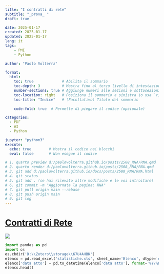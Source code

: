 ```yaml
---
title: "I contratti di rete"
subtitle: "_prova_ "
draft: true

date: 2025-01-17
created: 2025-01-17
updated: 2025-01-17
lang: it
tags:
    - PMI
    - Python

author: "Paolo Volterra"

format:
  html:
    toc: true             # Abilita il sommario
    toc-depth: 3          # Mostra fino al terzo livello di intestazioni
    number-sections: true # Aggiunge numeri alle sezioni e sottosezioni
    toc-location: right   # Posiziona il sommario a sinistra (o usa `right` per destra)
    toc-title: "Indice"   # (Facoltativo) Titolo del sommario
    
    code-fold: true  # Permette di piegare il codice (opzionale)

categories:
  - PDF
  - AI
  - Python

jupyter: "python3"
execute:
  echo: true        # Mostra il codice nei blocchi
  eval: false       # Non esegue il codice

# 1. quarto preview d:/paolovolterra.github.io/posts/2508_RNA/RNA.qmd
# 2. quarto render d:/paolovolterra.github.io/posts/2508_RNA/RNA.qmd
# 3. git add d:/paolovolterra.github.io/docs/posts/2508_RNA/RNA.html
# 4. git status
# 5. git add . (se hai rilevato altre modifiche e le voi introitare)
# 6. git commit -m "Aggiornata la pagina: RNA"
# 7. git pull origin main --rebase
# 8. git push origin main
# 9. git log
---
```


# [Contratti di Rete](https://www.registroimprese.it/contratti-di-rete)
![](https://www.registroimprese.it/RegistroImprese-theme/images/ri-logo.jpg)



```python
import pandas as pd
import os
os.chdir('D:\\Zotero\\storage\\67U4AHBK')
elenco = pd.read_excel('statistiche.xls', sheet_name='Elenco', dtype='object', parse_dates=['data atto'])
elenco['data atto'] = pd.to_datetime(elenco['data atto'], format='%Y/%m/%d')
elenco.head()
```
